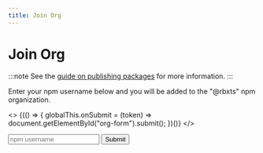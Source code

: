 ```yaml
---
title: Join Org
---
```


# Join Org

:::note
See the [guide on publishing packages](/docs/guides/typescript-packages) for more information.
:::

Enter your npm username below and you will be added to the "@rbxts" npm organization.

<script src="https://www.google.com/recaptcha/api.js" async defer></script>

<>
	{(() => {
		globalThis.onSubmit = (token) =>
			document.getElementById("org-form").submit();
	})()}
</>

<form
	id="org-form"
	action="https://us-central1-roblox-ts.cloudfunctions.net/org-invite"
	method="post"
>
	<input
		type="text"
		name="username"
		placeholder="npm username"
		style={{
			borderRadius: '0.4rem',
			borderWidth: 0,
			height: '2rem',
			padding: '1rem',
			marginRight: '0.4rem',
			verticalAlign: 'middle',
			fontFamily: 'var(--ifm-font-family-base)',
			width: 'calc(100% - 5.4rem)',
			maxWidth: '15rem',
			background: '#ebedf0'
		}}
		required
	/>
	<button
		className="g-recaptcha"
		data-sitekey="6LeJpLIUAAAAANNNvHEWfIBZR08Tamp06xD4yIBy"
		data-callback="onSubmit"
		style={{
			borderRadius: '0.4rem',
			border: '1px solid white',
			boxSizing: 'border-box',
			height: '2rem',
			padding: '1rem',
			verticalAlign: 'middle',
			lineHeight: 0,
			fontFamily: 'var(--ifm-font-family-base)',
			background: 'transparent',
			color: 'white',
			width: '5rem'
		}}
	>
		Submit
	</button>
</form>
